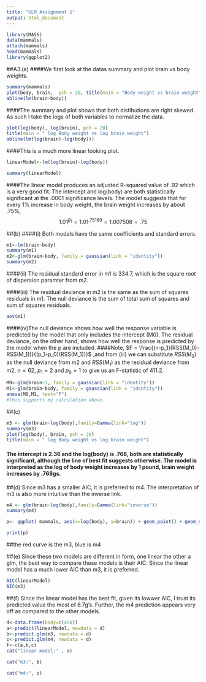 ---
title: "GLM Assignment 1"
output: html_document
---

```{r setup, echo=FALSE, results='hide'}
library(MASS)
data(mammals)
attach(mammals)
head(mammals) 
library(ggplot2)
```

##A3.(a)
####We first look at the datas summary and plot brain vs body weights.
```{r, echo=FALSE}
summary(mammals)
plot(body, brain,  pch = 20, title(main = "Body weight vs brain weight"))
abline(lm(brain~body))
```

####The summary and plot shows that both distibutions are right skewed. As such I take the logs of both variables to normalize the data.

```{r, echo=FALSE}
plot(log(body), log(brain), pch = 20)
title(main = " log Body weight vs log brain weight")
abline(lm(log(brain)~log(body)))
```

####This is a much more linear looking plot.

```{r}
linearModel<-lm(log(brain)~log(body))

summary(linearModel)
```

####The linear model produces an adjusted R-squared value of .92 which is a very good fit. The intercept and log(body) are both statistically significant at the .0001 significance levels. The model suggests that for every 1% increase in body weight, the brain weight increases by about .75%,  $$1.01^{\beta_1} = 1.01^{.75169} = 1.007508 = .75%$$


##(b)
####(i) Both models have the same coefficients and standard errors.
```{r}
m1<-lm(brain~body)
summary(m1)
m2<-glm(brain~body, family = gaussian(link = "identity"))
summary(m2)
```

####(ii) The residual standard error in m1 is 334.7, which is the square root of dispersion paramter from m2.

####(iii) The residual deviance in m2 is the same as the sum of squares residuals in m1. The null deviance is the sum of total sum of squares and sum of squares residuals.
```{r}
aov(m1)
```


####(iv)The null deviance shows how well the response variable is predicted by the model that only includes the intercept (M0). The residual deviance, on the other hand, shows how well the response is predicted by the model when the p are included. 
####Note, $F = \frac{(n-p_1)(RSS(M_0)-RSS(M_1))}{(p_1-p_0)(RSS(M_1))}$ ,and from (iii) we can substitute ${RSS(M_0)}$ as the null deviance from m2 and ${RSS(M_1)}$ as the residual deviance from m2, ${n=62}$, ${p_1}=2$ and ${p_0}=1$ to give us an F-statistic of 411.2.


```{r}
M0<-glm(brain~1, family = gaussian(link = "identity"))
M1<-glm(brain~body, family = gaussian(link = "identity"))
anova(M0,M1, test="F")
#This supports my calculation above.
```


##(c)
```{r, echo=FALSE}
m3 <- glm(brain~log(body),family=Gamma(link="log"))
summary(m3)
plot(log(body), brain, pch = 20)
title(main = " log Body weight vs log brain weight")
```

#### The intercept is 2.36 and the log(body) is .768, both are statistically significant, although the line of best fit suggests otherwise. The model is interpreted as the log of body weight increases by 1 pound, brain weight increases by .768gs. 

##(d) Since m3 has a smaller AIC, it is preferred to m4. The interpretation of m3 is also more intuitive than the inverse link.
```{r, echo=FALSE, warning=FALSE} 
m4 <- glm(brain~log(body),family=Gamma(link="inverse"))
summary(m4)

p<- ggplot( mammals, aes(x=log(body), y=brain)) + geom_point() + geom_smooth(method = 'glm', method.args = list(family = Gamma(link ='inverse')))+ geom_smooth(method = 'glm', col = "red", method.args = list(family = Gamma(link ='log'))) + ggtitle("log(body) vs brain weight")

print(p)
```

##the red curve is the m3, blue is m4

##(e) Since these two models are different in form, one linear the other a glm, the best way to compare these models is their AIC. Since the linear model has a much lower AIC than m3, it is preferred.
```{r}
AIC(linearModel)
AIC(m3)
```

##(f) Since the linear model has the best fit, given its lowwer AIC, I trust its predicted value the most of 6.7g's. Further, the m4 prediction appears very off as compared to the other models.
```{r, echo = FALSE}
d<-data.frame(body=c(450))
a<-predict(linearModel, newdata = d)
b<-predict.glm(m3, newdata = d)
c<-predict.glm(m4, newdata = d)
f<-c(a,b,c)
cat("linear model:" , a)

cat("m3:", b)

cat("m4:", c)
```

